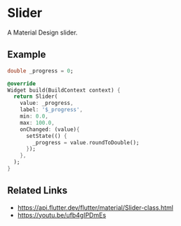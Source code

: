 
<Meta of={SliderStories} />

# Slider

A Material Design slider.

<YouTubeVideoPlayer videoId="ufb4gIPDmEs" />

## Example

```dart liveslice=Slider
double _progress = 0;

@override
Widget build(BuildContext context) {
  return Slider(
    value: _progress,
    label: '$_progress',
    min: 0.0,
    max: 100.0,
    onChanged: (value){
      setState(() {
        _progress = value.roundToDouble();
      });
    },
  );
}
```

## Related Links

- https://api.flutter.dev/flutter/material/Slider-class.html
- https://youtu.be/ufb4gIPDmEs
